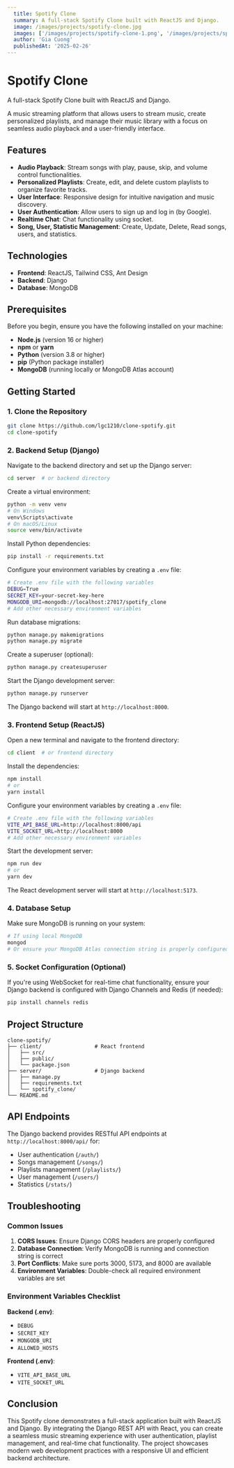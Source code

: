 ```yaml
---
  title: Spotify Clone
  summary: A full-stack Spotify Clone built with ReactJS and Django.
  image: /images/projects/spotify-clone.jpg
  images: ['/images/projects/spotify-clone-1.png', '/images/projects/spotify-clone-2.png', '/images/projects/spotify-clone-3.png', '/images/projects/spotify-clone-4.png']
  author: 'Gia Cuong'
  publishedAt: '2025-02-26'
---
```


# Spotify Clone

A full-stack Spotify Clone built with ReactJS and Django.

A music streaming platform that allows users to stream music, create
personalized playlists, and manage their music library with a focus on seamless
audio playback and a user-friendly interface.

## Features

- **Audio Playback**: Stream songs with play, pause, skip, and volume control
  functionalities.
- **Personalized Playlists**: Create, edit, and delete custom playlists to
  organize favorite tracks.
- **User Interface**: Responsive design for intuitive navigation and music
  discovery.
- **User Authentication**: Allow users to sign up and log in (by Google).
- **Realtime Chat**: Chat functionality using socket.
- **Song, User, Statistic Management**: Create, Update, Delete, Read songs,
  users, and statistics.

## Technologies

- **Frontend**: ReactJS, Tailwind CSS, Ant Design
- **Backend**: Django
- **Database**: MongoDB

## Prerequisites

Before you begin, ensure you have the following installed on your machine:

- **Node.js** (version 16 or higher)
- **npm** or **yarn**
- **Python** (version 3.8 or higher)
- **pip** (Python package installer)
- **MongoDB** (running locally or MongoDB Atlas account)

## Getting Started

### 1. Clone the Repository

```bash
git clone https://github.com/lgc1210/clone-spotify.git
cd clone-spotify
```

### 2. Backend Setup (Django)

Navigate to the backend directory and set up the Django server:

```bash
cd server  # or backend directory
```

Create a virtual environment:

```bash
python -m venv venv
# On Windows
venv\Scripts\activate
# On macOS/Linux
source venv/bin/activate
```

Install Python dependencies:

```bash
pip install -r requirements.txt
```

Configure your environment variables by creating a `.env` file:

```bash
# Create .env file with the following variables
DEBUG=True
SECRET_KEY=your-secret-key-here
MONGODB_URI=mongodb://localhost:27017/spotify_clone
# Add other necessary environment variables
```

Run database migrations:

```bash
python manage.py makemigrations
python manage.py migrate
```

Create a superuser (optional):

```bash
python manage.py createsuperuser
```

Start the Django development server:

```bash
python manage.py runserver
```

The Django backend will start at `http://localhost:8000`.

### 3. Frontend Setup (ReactJS)

Open a new terminal and navigate to the frontend directory:

```bash
cd client  # or frontend directory
```

Install the dependencies:

```bash
npm install
# or
yarn install
```

Configure your environment variables by creating a `.env` file:

```bash
# Create .env file with the following variables
VITE_API_BASE_URL=http://localhost:8000/api
VITE_SOCKET_URL=http://localhost:8000
# Add other necessary environment variables
```

Start the development server:

```bash
npm run dev
# or
yarn dev
```

The React development server will start at `http://localhost:5173`.

### 4. Database Setup

Make sure MongoDB is running on your system:

```bash
# If using local MongoDB
mongod
# Or ensure your MongoDB Atlas connection string is properly configured
```

### 5. Socket Configuration (Optional)

If you're using WebSocket for real-time chat functionality, ensure your Django
backend is configured with Django Channels and Redis (if needed):

```bash
pip install channels redis
```

## Project Structure

```
clone-spotify/
├── client/                 # React frontend
│   ├── src/
│   ├── public/
│   └── package.json
├── server/                 # Django backend
│   ├── manage.py
│   ├── requirements.txt
│   └── spotify_clone/
└── README.md
```

## API Endpoints

The Django backend provides RESTful API endpoints at
`http://localhost:8000/api/` for:

- User authentication (`/auth/`)
- Songs management (`/songs/`)
- Playlists management (`/playlists/`)
- User management (`/users/`)
- Statistics (`/stats/`)

## Troubleshooting

### Common Issues

1. **CORS Issues**: Ensure Django CORS headers are properly configured
2. **Database Connection**: Verify MongoDB is running and connection string is
   correct
3. **Port Conflicts**: Make sure ports 3000, 5173, and 8000 are available
4. **Environment Variables**: Double-check all required environment variables
   are set

### Environment Variables Checklist

**Backend (.env)**:

- `DEBUG`
- `SECRET_KEY`
- `MONGODB_URI`
- `ALLOWED_HOSTS`

**Frontend (.env)**:

- `VITE_API_BASE_URL`
- `VITE_SOCKET_URL`

## Conclusion

This Spotify clone demonstrates a full-stack application built with ReactJS and
Django. By integrating the Django REST API with React, you can create a seamless
music streaming experience with user authentication, playlist management, and
real-time chat functionality. The project showcases modern web development
practices with a responsive UI and efficient backend architecture.
